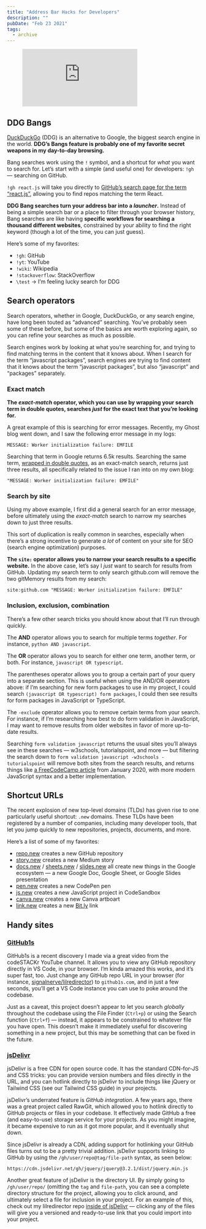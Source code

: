 ```yaml
---
title: "Address Bar Hacks for Developers"
description: ""
pubDate: "Feb 23 2021"
tags:
  - archive
---
```


<figure class="kg-card kg-embed-card"><iframe allowfullscreen="allowfullscreen" frameborder="0" loading="lazy" src="https://www.youtube.com/embed/gqt8UFaIa5Q?feature=oembed"></iframe></figure>

## DDG Bangs

[DuckDuckGo](https://duckduckgo.com/) (DDG) is an alternative to Google, the biggest search engine in the world. **DDG’s Bangs feature is probably one of my favorite secret weapons in my day-to-day browsing.**

Bang searches work using the `!` symbol, and a shortcut for _what_ you want to search for. Let’s start with a simple (and useful one) for developers: `!gh` — searching on GitHub.

`!gh react.js` will take you directly to [GitHub’s search page for the term “react.js”](https://github.com/search?utf8=%E2%9C%93&q=react.js), allowing you to find repos matching the term React.

**DDG Bang searches turn your address bar into a _launcher_.** Instead of being a simple search bar or a place to filter through your browser history, Bang searches are like having **specific workflows for searching a thousand different websites**, constrained by your ability to find the right keyword (though a lot of the time, you can just guess).

Here’s some of my favorites:

- `!gh`: GitHub
- `!yt`: YouTube
- `!wiki`: Wikipedia
- `!stackoverflow`: StackOverflow
- `\test` → I’m feeling lucky search for DDG

## Search operators

Search operators, whether in Google, DuckDuckGo, or any search engine, have long been touted as “advanced” searching. You’ve probably seen some of these before, but some of the basics are worth exploring again, so you can refine your searches as much as possible.

Search engines work by looking at what you’re searching for, and trying to find matching terms in the content that it knows about. When I search for the term “javascript packages”, search engines are trying to find content that it knows about the term “javascript packages”, but also “javascript” and “packages” separately.

### Exact match

**The _exact-match_ operator, which you can use by wrapping your search term in double quotes, searches _just_ for the exact text that you’re looking for.**

A great example of this is searching for error messages. Recently, my Ghost blog went down, and I saw the following error message in my logs:

```
MESSAGE: Worker initialization failure: EMFILE
```

Searching that term in Google returns 6.5k results. Searching the same term, [wrapped in double quotes](https://www.google.com/search?hl=en&ei=kcMmYO6aOYvNtQbOqK6ABA&q=%22MESSAGE%3A+Worker+initialization+failure%3A+EMFILE%22&oq=%22MESSAGE%3A+Worker+initialization+failure%3A+EMFILE%22&gs_lcp=Cgdnd3Mtd2l6EAM6BwgAEEcQsANQlJgCWPCdAmCxnwJoAnACeACAAT2IAacBkgEBM5gBAKABAaoBB2d3cy13aXrIAQjAAQE&sclient=gws-wiz&ved=0ahUKEwiup6bt9-TuAhWLZs0KHU6UC0AQ4dUDCA0&uact=5), as an exact-match search, returns just three results, all specifically related to the issue I ran into on my own blog:

```
"MESSAGE: Worker initialization failure: EMFILE"
```

### Search by site

Using my above example, I first did a general search for an error message, before ultimately using the _exact-match_ search to narrow my searches down to just three results.

This sort of duplication is really common in searches, especially when there’s a strong incentive to generate _a lot_ of content on your site for SEO (search engine optimization) purposes.

**The `site:` operator allows you to narrow your search results to a specific website.** In the above case, let’s say I _just_ want to search for results from GitHub. Updating my search term to only search github.com will remove the two gitMemory results from my search:

```
site:github.com "MESSAGE: Worker initialization failure: EMFILE"
```

### Inclusion, exclusion, combination

There’s a few other search tricks you should know about that I’ll run through quickly.

The **AND** operator allows you to search for multiple terms _together_. For instance, `python AND javascript`.

The **OR** operator allows you to search for either one term, another term, or both. For instance, `javascript OR typescript`.

The parentheses operator allows you to group a certain part of your query into a separate section. This is useful when using the AND/OR operators above: if I’m searching for new form packages to use in my project, I could search `(javascript OR typescript) form packages`, I could then see results for form packages in JavaScript or TypeScript.

The `-exclude` operator allows you to remove certain terms from your search. For instance, if I’m researching how best to do form validation in JavaScript, I may want to remove results from older websites in favor of more up-to-date results.

Searching `form validation javascript` returns the usual sites you’ll always see in these searches — w3schools, tutorialspoint, and more — but filtering the search down to `form validation javascript -w3schools -tutorialspoint` will remove both sites from the search results, and returns things like [a FreeCodeCamp article](https://www.freecodecamp.org/news/basic-form-validation-in-javascript/) from January 2020, with more modern JavaScript syntax and a better implementation.

## Shortcut URLs

The recent explosion of new top-level domains (TLDs) has given rise to one particularly useful shortcut: `.new` domains. These TLDs have been registered by a number of companies, including many developer tools, that let you jump quickly to new repositories, projects, documents, and more.

Here’s a list of some of my favorites:

- [repo.new](http://repo.new) creates a new GitHub repository
- [story.new](http://story.new) creates a new Medium story
- [docs.new](http://docs.new) / [sheets.new](http://sheets.new) / [slides.new](http://slides.new) all create new things in the Google ecosystem — a new Google Doc, Google Sheet, or Google Slides presentation
- [pen.new](http://pen.new) creates a new CodePen pen
- [js.new](http://js.new) creates a new JavaScript project in CodeSandbox
- [canva.new](http://canva.new) creates a new Canva artboart
- [link.new](http://link.new) creates a new [Bit.ly](http://bit.ly) link

## Handy sites

### [GitHub1s](https://github.com/conwnet/github1s)

GitHub1s is a recent discovery I made via a great video from the codeSTACKr YouTube channel. It allows you to view any GitHub repository directly in VS Code, in your browser. I’m kinda amazed this works, and it’s super fast, too. Just change any GitHub repo URL in your browser (for instance, [signalnerve/lilredirector](https://github.com/signalnerve/lilredirector)) to `github1s.com`, and in just a few seconds, you’ll get a VS Code instance you can use to poke around the codebase.

Just as a caveat, this project doesn’t appear to let you search _globally_ throughout the codebase using the File Finder (`Ctrl+p`) or using the Search function (`Ctrl+f`) — instead, it appears to be constrained to whatever file you have open. This doesn’t make it immediately useful for discovering something in a new project, but this may be something that can be fixed in the future.

### [jsDelivr](https://www.jsdelivr.com/)

jsDelivr is a free CDN for open source code. It has the standard CDN-for-JS and CSS tricks: you can provide version numbers and files directly in the URL, and you can hotlink directly to jsDelivr to include things like jQuery or Tailwind CSS (see our Tailwind CSS guide) in your projects.

jsDelivr’s underrated feature is _GitHub integration_. A few years ago, there was a great project called RawGit, which allowed you to hotlink directly to GitHub projects or files in your codebase. It effectively made GitHub a free (and easy-to-use) storage service for your projects. As you might imagine, it became expensive to run as it got more popular, and it eventually shut down.

Since jsDelivr is already a CDN, adding support for hotlinking your GitHub files turns out to be a pretty trivial addition. jsDelivr supports linking to GitHub by using the `/gh/user/repo@tag/file-path` syntax, as seen below:

```
https://cdn.jsdelivr.net/gh/jquery/jquery@3.2.1/dist/jquery.min.js
```

Another great feature of jsDelivr is the directory UI. By simply going to `/gh/user/repo/` (omitting the `tag` and `file-path`, you can see a complete directory structure for the project, allowing you to click around, and ultimately select a file for inclusion in your project. For an example of this, check out my lilredirector repo [inside of jsDelivr](https://cdn.jsdelivr.net/gh/signalnerve/lilredirector/) — clicking any of the files will give you a versioned and ready-to-use link that you could import into your project.
